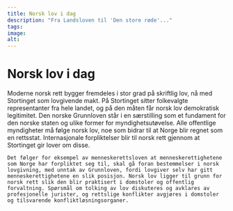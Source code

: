 ```yaml
---
title: Norsk lov i dag
description: "Fra Landsloven til 'Den store røde'..."
tags:
image: 
alt: 
---
```



# Norsk lov i dag

<Container stil="initial side">
    Moderne norsk rett bygger fremdeles i stor grad på skriftlig lov, nå med Stortinget som lovgivende makt. På Stortinget sitter folkevalgte representanter fra hele landet, og på den måten får norsk lov demokratisk legitimitet. Den norske Grunnloven står i en særstilling som et fundament for den norske staten og ulike former for myndighetsutøvelse. Alle offentlige myndigheter må følge norsk lov, noe som bidrar til at Norge blir regnet som en rettsstat. Internasjonale forpliktelser blir til norsk rett gjennom at Stortinget gir lover om disse. 
    
    Det følger for eksempel av menneskerettsloven at menneskerettighetene som Norge har forpliktet seg til, skal gå foran bestemmelser i norsk lovgivning, med unntak av Grunnloven, fordi lovgiver selv har gitt menneskerettighetene en slik posisjon. Norsk lov ligger til grunn for norsk rett slik den blir praktisert i domstoler og offentlig forvaltning. Spørsmål om tolking av lov diskuteres og avklares av profesjonelle jurister, og rettslige konflikter avgjøres i domstoler og tilsvarende konfliktløsningsorganer.
</Container>

<Figure
    image="images\retterbotter\Norges_lover_med_hammer.jpg"
    title="Den gjenkjennelige rødfargete boken 'Norges lover', første gang utgitt i 1926 og siste gang oppdatert i 2021. Foto: Andreas Haldorsen – Eget verk, CC BY-SA 4.0."
    alt="Den gjenkjennelige rødfargete boken 'Norges lover'."
    href= "https://commons.wikimedia.org/w/index.php?curid=53417600"
>
</Figure>